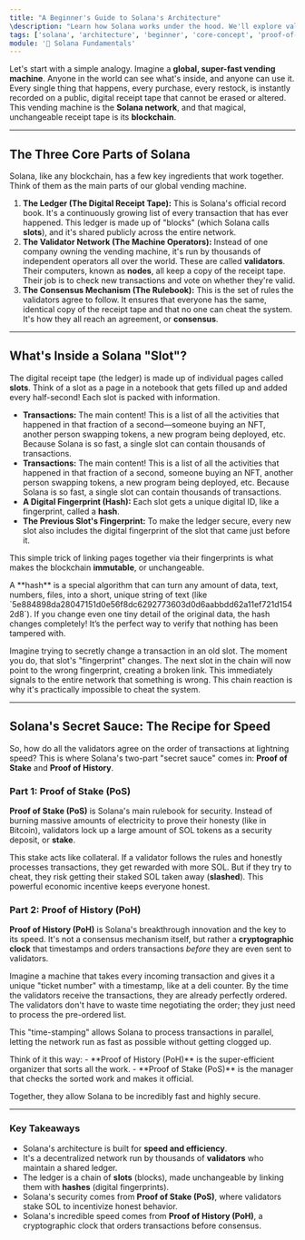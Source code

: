 ```yaml
---
title: "A Beginner's Guide to Solana's Architecture"
\description: "Learn how Solana works under the hood. We'll explore validators, slots, and the secret sauce, Proof of History, that makes Solana one of the fastest blockchains in the world."
tags: ['solana', 'architecture', 'beginner', 'core-concept', 'proof-of-history']
module: '🧱 Solana Fundamentals'
---
```



Let's start with a simple analogy. Imagine a **global, super-fast vending machine**. Anyone in the world can see what's inside, and anyone can use it. Every single thing that happens, every purchase, every restock, is instantly recorded on a public, digital receipt tape that cannot be erased or altered. This vending machine is the **Solana network**, and that magical, unchangeable receipt tape is its **blockchain**.

---

## The Three Core Parts of Solana

Solana, like any blockchain, has a few key ingredients that work together. Think of them as the main parts of our global vending machine.

1.  **The Ledger (The Digital Receipt Tape):** This is Solana's official record book. It's a continuously growing list of every transaction that has ever happened. This ledger is made up of "blocks" (which Solana calls **slots**), and it's shared publicly across the entire network.
2.  **The Validator Network (The Machine Operators):** Instead of one company owning the vending machine, it's run by thousands of independent operators all over the world. These are called **validators**. Their computers, known as **nodes**, all keep a copy of the receipt tape. Their job is to check new transactions and vote on whether they're valid.
3.  **The Consensus Mechanism (The Rulebook):** This is the set of rules the validators agree to follow. It ensures that everyone has the same, identical copy of the receipt tape and that no one can cheat the system. It's how they all reach an agreement, or **consensus**.


---

## What's Inside a Solana "Slot"?

The digital receipt tape (the ledger) is made up of individual pages called **slots**. Think of a slot as a page in a notebook that gets filled up and added every half-second! Each slot is packed with information.

* **Transactions:** The main content! This is a list of all the activities that happened in that fraction of a second—someone buying an NFT, another person swapping tokens, a new program being deployed, etc. Because Solana is so fast, a single slot can contain thousands of transactions.
* **Transactions:** The main content! This is a list of all the activities that happened in that fraction of a second, someone buying an NFT, another person swapping tokens, a new program being deployed, etc. Because Solana is so fast, a single slot can contain thousands of transactions.
* **A Digital Fingerprint (Hash):** Each slot gets a unique digital ID, like a fingerprint, called a **hash**.
* **The Previous Slot's Fingerprint:** To make the ledger secure, every new slot also includes the digital fingerprint of the slot that came just before it.

This simple trick of linking pages together via their fingerprints is what makes the blockchain **immutable**, or unchangeable.

<Callout title="What's a Digital Fingerprint (Hash)? 🤔" type="info">
A **hash** is a special algorithm that can turn any amount of data, text, numbers, files, into a short, unique string of text (like `5e884898da28047151d0e56f8dc6292773603d0d6aabbdd62a11ef721d1542d8`). If you change even one tiny detail of the original data, the hash changes completely! It’s the perfect way to verify that nothing has been tampered with.
</Callout>

Imagine trying to secretly change a transaction in an old slot. The moment you do, that slot's "fingerprint" changes. The next slot in the chain will now point to the wrong fingerprint, creating a broken link. This immediately signals to the entire network that something is wrong. This chain reaction is why it's practically impossible to cheat the system.



---

## Solana's Secret Sauce: The Recipe for Speed

So, how do all the validators agree on the order of transactions at lightning speed? This is where Solana's two-part "secret sauce" comes in: **Proof of Stake** and **Proof of History**.

### Part 1: Proof of Stake (PoS)

**Proof of Stake (PoS)** is Solana's main rulebook for security. Instead of burning massive amounts of electricity to prove their honesty (like in Bitcoin), validators lock up a large amount of SOL tokens as a security deposit, or **stake**.

This stake acts like collateral. If a validator follows the rules and honestly processes transactions, they get rewarded with more SOL. But if they try to cheat, they risk getting their staked SOL taken away (**slashed**). This powerful economic incentive keeps everyone honest.

### Part 2: Proof of History (PoH)

**Proof of History (PoH)** is Solana's breakthrough innovation and the key to its speed. It's not a consensus mechanism itself, but rather a **cryptographic clock** that timestamps and orders transactions *before* they are even sent to validators.

Imagine a machine that takes every incoming transaction and gives it a unique "ticket number" with a timestamp, like at a deli counter. By the time the validators receive the transactions, they are already perfectly ordered. The validators don't have to waste time negotiating the order; they just need to process the pre-ordered list.

This "time-stamping" allows Solana to process transactions in parallel, letting the network run as fast as possible without getting clogged up.

<Callout title="PoH + PoS = A Winning Combo" type="info">
Think of it this way:
- **Proof of History (PoH)** is the super-efficient organizer that sorts all the work.
- **Proof of Stake (PoS)** is the manager that checks the sorted work and makes it official.

Together, they allow Solana to be incredibly fast and highly secure.
</Callout>

---

### Key Takeaways

* Solana's architecture is built for **speed and efficiency**.
* It's a decentralized network run by thousands of **validators** who maintain a shared ledger.
* The ledger is a chain of **slots** (blocks), made unchangeable by linking them with **hashes** (digital fingerprints).
* Solana's security comes from **Proof of Stake (PoS)**, where validators stake SOL to incentivize honest behavior.
* Solana's incredible speed comes from **Proof of History (PoH)**, a cryptographic clock that orders transactions before consensus.